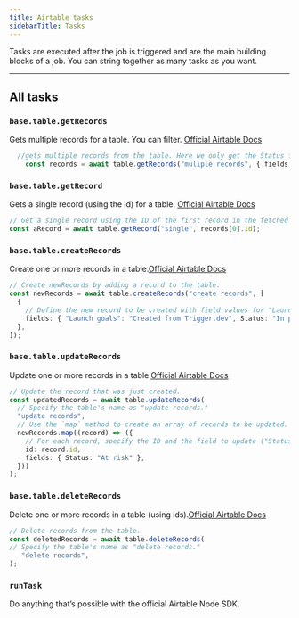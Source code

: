 ```yaml
---
title: Airtable tasks
sidebarTitle: Tasks
---
```


Tasks are executed after the job is triggered and are the main building blocks of a job. You can string together as many tasks as you want.

---

## All tasks

### `base.table.getRecords`

Gets multiple records for a table. You can filter. [Official Airtable Docs](https://airtable.com/developers/web/api/update-multiple-records)

```ts example.ts
  //gets multiple records from the table. Here we only get the Status fields (columns)
    const records = await table.getRecords("muliple records", { fields: ["Status"] });

```

### `base.table.getRecord`

Gets a single record (using the id) for a table. [Official Airtable Docs](https://airtable.com/developers/web/api/get-record)

```ts example.ts
// Get a single record using the ID of the first record in the fetched records.
const aRecord = await table.getRecord("single", records[0].id); 
```


### `base.table.createRecords`

Create one or more records in a table.[Official Airtable Docs](https://airtable.com/developers/web/api/create-records)

```ts example.ts
// Create newRecords by adding a record to the table.
const newRecords = await table.createRecords("create records", [
  {
    // Define the new record to be created with field values for "Launch goals" and "Status."
    fields: { "Launch goals": "Created from Trigger.dev", Status: "In progress" },
  },
]);
```


### `base.table.updateRecords`

Update one or more records in a table.[Official Airtable Docs](https://airtable.com/developers/web/api/update-record)

```ts example.ts
// Update the record that was just created.
const updatedRecords = await table.updateRecords(
  // Specify the table's name as "update records."
  "update records",
  // Use the `map` method to create an array of records to be updated.
  newRecords.map((record) => ({
    // For each record, specify the ID and the field to update ("Status" to "At risk").
    id: record.id,
    fields: { Status: "At risk" },
  }))
);
```


### `base.table.deleteRecords`

Delete one or more records in a table (using ids).[Official Airtable Docs](https://airtable.com/developers/web/api/delete-record)

```ts example.ts
// Delete records from the table.
const deletedRecords = await table.deleteRecords(
// Specify the table's name as "delete records."
   "delete records",
);
```


### `runTask`

Do anything that’s possible with the official Airtable Node SDK.


